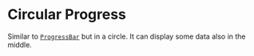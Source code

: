 


# Circular Progress
Similar to [`ProgressBar`](/components/progress-bar) but in a circle. It can display some data also in the middle.


<Playground component={CircularProgress}>
  <CircularProgress percentage={0.6} />
</Playground>
